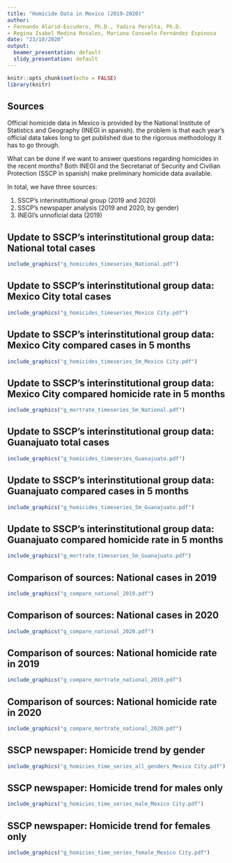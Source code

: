 ```yaml
---
title: "Homicide Data in Mexico (2019-2020)"
author: 
- Fernando Alarid-Escudero, Ph.D., Yadira Peralta, Ph.D.
- Regina Isabel Medina Rosales, Mariana Consuelo Fernández Espinosa
date: "23/10/2020"
output:
  beamer_presentation: default
  slidy_presentation: default
---
```


```r
knitr::opts_chunk$set(echo = FALSE)
library(knitr)
```

## Sources
Official homicide data in Mexico is provided by the National Institute of Statistics and Geography (INEGI in spanish). the problem is that each year's official data takes long to get published due to the rigorous methodology it has to go through. 

What can be done if we want to answer questions regarding homicides in the recent months? Both INEGI and the Secretariat of Security and Civilian Protection (SSCP in spanish) make preliminary homicide data available. 

In total, we have three sources:

1. SSCP's interinstituttional group (2019 and 2020) 
2. SSCP's newspaper analysis (2019 and 2020, by gender)
3. INEGI's unnoficial data (2019)

## Update to SSCP's interinstitutional group data: National total cases

```r
include_graphics("g_homicides_timeseries_National.pdf")
```

## Update to SSCP's interinstitutional group data: Mexico City total cases

```r
include_graphics("g_homicides_timeseries_Mexico City.pdf")
```

## Update to SSCP's interinstitutional group data: Mexico City compared cases in 5 months 

```r
include_graphics("g_homicides_timeseries_5m_Mexico City.pdf")
```

## Update to SSCP's interinstitutional group data: Mexico City compared homicide rate in 5 months

```r
include_graphics("g_mortrate_timeseries_5m_National.pdf")
```


## Update to SSCP's interinstitutional group data: Guanajuato total cases

```r
include_graphics("g_homicides_timeseries_Guanajuato.pdf")
```

## Update to SSCP's interinstitutional group data: Guanajuato compared cases in 5 months

```r
include_graphics("g_homicides_timeseries_5m_Guanajuato.pdf")
```

## Update to SSCP's interinstitutional group data: Guanajuato compared homicide rate in 5 months

```r
include_graphics("g_mortrate_timeseries_5m_Guanajuato.pdf")
```


## Comparison of sources: National cases in 2019  
```r
include_graphics("g_compare_national_2019.pdf")
```


## Comparison of sources: National cases in 2020
```r
include_graphics("g_compare_national_2020.pdf")

```

## Comparison of sources: National homicide rate in 2019
```r
include_graphics("g_compare_mortrate_national_2019.pdf")

```

## Comparison of sources: National homicide rate in 2020
```r
include_graphics("g_compare_mortrate_national_2020.pdf")

```

## SSCP newspaper: Homicide trend by gender
```r
include_graphics("g_homicies_time_series_all_genders_Mexico City.pdf")
```

## SSCP newspaper: Homicide trend for males only 
```r
include_graphics("g_homicies_time_series_male_Mexico City.pdf")
```

## SSCP newspaper: Homicide trend for females only
```r
include_graphics("g_homicies_time_series_female_Mexico City.pdf")
```

